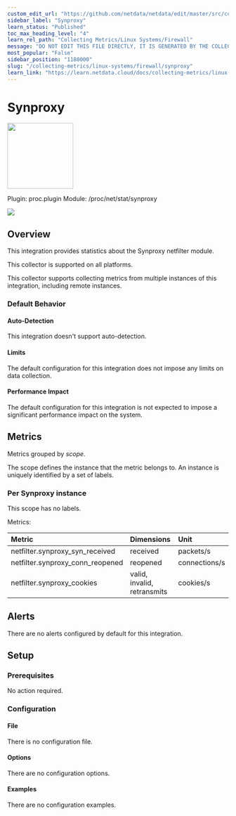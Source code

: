 ```yaml
---
custom_edit_url: "https://github.com/netdata/netdata/edit/master/src/collectors/proc.plugin/metadata.yaml"
sidebar_label: "Synproxy"
learn_status: "Published"
toc_max_heading_level: "4"
learn_rel_path: "Collecting Metrics/Linux Systems/Firewall"
message: "DO NOT EDIT THIS FILE DIRECTLY, IT IS GENERATED BY THE COLLECTOR'S metadata.yaml FILE"
most_popular: "False"
sidebar_position: "1180000"
slug: "/collecting-metrics/linux-systems/firewall/synproxy"
learn_link: "https://learn.netdata.cloud/docs/collecting-metrics/linux-systems/firewall/synproxy"
---
```



# Synproxy


<img src="https://netdata.cloud/img/firewall.svg" width="150"/>


Plugin: proc.plugin
Module: /proc/net/stat/synproxy

<img src="https://img.shields.io/badge/maintained%20by-Netdata-%2300ab44" />

## Overview

This integration provides statistics about the Synproxy netfilter module.



This collector is supported on all platforms.

This collector supports collecting metrics from multiple instances of this integration, including remote instances.


### Default Behavior

#### Auto-Detection

This integration doesn't support auto-detection.

#### Limits

The default configuration for this integration does not impose any limits on data collection.

#### Performance Impact

The default configuration for this integration is not expected to impose a significant performance impact on the system.


## Metrics

Metrics grouped by *scope*.

The scope defines the instance that the metric belongs to. An instance is uniquely identified by a set of labels.



### Per Synproxy instance



This scope has no labels.

Metrics:

| Metric | Dimensions | Unit |
|:------|:----------|:----|
| netfilter.synproxy_syn_received | received | packets/s |
| netfilter.synproxy_conn_reopened | reopened | connections/s |
| netfilter.synproxy_cookies | valid, invalid, retransmits | cookies/s |



## Alerts

There are no alerts configured by default for this integration.


## Setup

### Prerequisites

No action required.

### Configuration

#### File

There is no configuration file.
#### Options



There are no configuration options.

#### Examples
There are no configuration examples.


